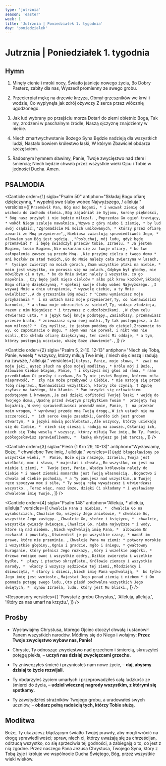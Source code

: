 ```yaml
---
type: 'jutrznia'
season: 'easter'
week: 1
title: 'Jutrznia | Poniedziałek 1. tygodnia'
day: 'poniedzialek'
---
```


# Jutrznia | Poniedziałek 1. tygodnia

<OpeningVersicle />

## Hymn

1. Minęły cienie i mroki nocy,
Światło jaśnieje nowego życia,
Bo Dobry Pasterz, zabity dla nas,
Wyszedł promienny ze swego grobu.

2. Przecierpiał mękę na drzewie krzyża,
Obmył grzeszników we krwi i wodzie,
Co wypłynęła jak zdrój ożywczy
Z serca przez włócznię ugodzonego.

3. Jak lud wybrany po przejściu morza
Dotarł do ziemi obietnic Boga,
Tak my, zrodzeni w paschalnym źródle,
Naszą ojczyznę znajdziemy w niebie.

4. Niech zmartwychwstanie Bożego Syna
Będzie nadzieją dla wszystkich ludzi,
Nastało bowiem królestwo łaski,
W którym Zbawiciel obdarza szczęściem.

5. Radosnym hymnem sławimy, Panie,
Twoje zwycięstwo nad złem i śmiercią;
Niech będzie chwała przez wszystkie wieki
Ojcu i Tobie w jedności Ducha. Amen.

## PSALMODIA

<Canticle
  order={1}
  sigla="Psalm 50"
  antiphon="Składaj Bogu ofiarę dziękczynną, * wypełnij swe śluby wobec Najwyższego, / alleluja."
  versicles={[
    `Przemówił Pan, Bóg nad bogami, *
i wezwał ziemię od wschodu do zachodu słońca.`,
    `Bóg zajaśniał ze Syjonu, korony piękności, *
Bóg nasz przybył i nie będzie milczał. `,
    `Poprzedza Go ogień trawiący, *
wokół Niego szaleje nawałnica.`,
    `Wzywa z góry niebo i ziemię, *
by lud swój osądzić:`,
    `"Zgromadźcie Mi moich umiłowanych, *
którzy przez ofiarę zawarli ze Mną przymierze",`,
    `Niebiosa zwiastują sprawiedliwość Jego, *
albowiem sam Bóg jest sędzią. `,
    `"Posłuchaj, mój ludu, gdyż będę przemawiał † 
i będę świadczył przeciw tobie, Izraelu. *
Ja jestem Bogiem, twoim Bogiem.`,
    `Nie oskarżam cię za twoje ofiary, *
bo twe całopalenia zawsze są przede Mną. `,
    `Nie przyjmę cielca z twego domu *
ani kozłów ze stad twoich,`,
    `Bo do Mnie należy cała zwierzyna w lasach, * 
tysiące zwierząt na moich górach.`,
    `Znam wszystkie ptaki na niebie, *
moim jest wszystko, co porusza się na polach.`,
    `Gdybym był głodny, nie mówiłbym ci o tym, *
bo do Mnie świat należy i wszystko, co go napełnia. `,
    `Czy będę jadł mięso cielców *
albo pił krew kozłów?`,
    `Składaj Bogu ofiarę dziękczynną, *
spełnij swoje śluby wobec Najwyższego. `,
    `I wzywaj Mnie w dniu utrapienia, *
wyzwolę ciebie, a ty Mnie uwielbisz".`,
    `A do grzesznika Bóg mówi: †
"Czemu wymieniasz moje przykazania * 
i na ustach masz moje przymierze?`,
    `Ty, co nienawidzisz karności, *
a słowa moje odrzuciłeś za siebie?`,
    `Ty, widząc złodzieja, razem z nim biegniesz *
i trzymasz z cudzołożnikami. `,
    `W złym celu otwierasz usta, *
a język twój knuje podstępy.`,
    `Zasiadłszy, przemawiasz przeciw bratu, *
znieważasz syna swej matki.`,
    `Ty tak postępujesz, a Ja mam milczeć? * 
Czy myślisz, że jestem podobny do ciebie?`,
    `Zrozumcie to wy, co zapominacie o Bogu, *
abym was nie porwał, i nikt was nie ocali.`,
    `Kto składa ofiarę dziękczynną, ten cześć Mi oddaje, *
a tym, którzy postępują uczciwie, ukażę Boże zbawienie".`,
  ]}
/>

<Canticle
  order={2}
  sigla="Psalm 5, 2-10. 12-13"
  antiphon="Niech się Tobą, Panie, weselą * wszyscy, którzy miłują Twe imię, / niech się cieszą i radują na zawsze, / alleluja."
  versicles={[
    `Usłysz, Panie, moje słowa, * 
zważ na moje jęki.`,
    `Wytęż słuch na głos mojej modlitwy, *
Królu mój i Boże.`,
    `Albowiem Ciebie błagam, Panie, †
i słyszysz mój głos od rana, *
rano przedkładam Ci prośby i czekam.`,
    `Bo Ty nie jesteś Bogiem, któremu miła nieprawość, † 
zły nie może przebywać u Ciebie, *
nie ostoją się przed Tobą nieprawi.`,
    `Nienawidzisz wszystkich, którzy zło czynią. †
Zgubę zsyłasz na każdego, kto kłamie. *
Pan brzydzi się człowiekiem podstępnym i krwawym.`,
    `Ja zaś dzięki obfitości Twojej łaski *
wejdę do Twojego domu,`,
    `Upadnę przed świętym przybytkiem Twoim * 
przejęty Twą bojaźnią.`,
    `W swej sprawiedliwości prowadź mnie, Panie, † 
na przekór moim wrogom, *
wyrównaj przede mną Twoją drogę.`,
    `W ich ustach nie ma szczerości, * 
ich serce knuje zasadzki;`,
    `Gardło ich jest grobem otwartym, *
a języki mówią pochlebstwa.`,
    `Ale wszyscy, którzy uciekają się do Ciebie, * 
niech się cieszą i radują na zawsze.`,
    `Osłaniaj ich, niech się Tobą weselą *
wszyscy, którzy miłują Twe imię.`,
    `Bo Ty, Panie, pobłogosławisz sprawiedliwemu, * 
łaską okryjesz go jak tarczą.`,
  ]}
/>

<Canticle
  order={3}
  sigla="Pieśń (1 Krn 29, 10-13)"
  antiphon="Wysławiamy, Boże, * chwalebne Twe imię, / alleluja."
  versicles={[
    `Bądź błogosławiony po wszystkie wieki, * 
Panie, Boże ojca naszego, Izraela.`,
    `Twoja jest wielkość, moc i sława, *
majestat i chwała,`,
    `Bo wszystko, co jest na niebie i ziemi, * 
Twoje jest, Panie.`,
    `Władza królewska należy do Ciebie *
i nawet ziemski monarcha jest Twoją własnością. `,
    `Bogactwo i chwała od Ciebie pochodzą, *
a Ty panujesz nad wszystkim.`,
    `W Twojej ręce spoczywa moc i siła, *
Ty swoją ręką wywyższasz i utwierdzasz wszystko. `,
    `Teraz więc, nasz Boże, dzięki Ci składamy *
i wysławiamy chwalebne imię Twoje.`,
  ]}
/>

<Canticle
  order={4}
  sigla="Psalm 148"
  antiphon="Alleluja, * alleluja, alleluja."
  versicles={[
    `Chwalcie Pana z niebios, * 
chwalcie Go na wysokościach.`,
    `Chwalcie Go, wszyscy Jego aniołowie, *
chwalcie Go, wszystkie Jego zastępy. `,
    `Chwalcie Go, słońce i księżycu, * 
chwalcie, wszystkie gwiazdy świecące.`,
    `Chwalcie Go, nieba najwyższe *
i wody, które są nad niebem. `,
    `Niech wychwalają imię Pana, * 
albowiem On rozkazał i powstały.`,
    `Utwierdził je po wszystkie czasy, *
nadał im prawo, które nie przeminie. `,
    `Chwalcie Pana na ziemi: *
potwory morskie i wszystkie głębiny.`,
    `Ogniu i gradzie, mgło i śniegu, *
gwałtowny huraganie, który pełnisz Jego rozkazy, `,
    `Góry i wszelkie pagórki, *
drzewa rodzące owoc i wszystkie cedry,`,
    `Dzikie zwierzęta i wszelkie bydło, * 
płazy i ptactwo skrzydlate,`,
    `Królowie ziemscy i wszystkie narody, * 
władcy i wszyscy sędziowie tej ziemi,`,
    `Młodzieńcy i dziewczęta, *
starcy i dzieci,`,
    `Niech imię Pana wychwalają, * 
bo tylko Jego imię jest wzniosłe.`,
    `Majestat Jego ponad ziemią i niebem *
i On pomnaża potęgę swego ludu.`,
    `Oto pieśń pochwalna wszystkich Jego świętych, * 
synów Izraela, ludu, który jest Mu bliski.`,
  ]}
/>

<Passage
  sigla="Rz 10, 8b-10"
  passage="Słowo jest blisko ciebie, na twoich ustach i w sercu twoim. A jest to słowo wiary, którą głosimy. Jeżeli więc ustami swoimi wyznasz, że Jezus jest Panem i w sercu swoim uwierzysz, że Bóg wskrzesił Go z martwych, osiągniesz zbawienie. Bo sercem przyjęta wiara prowadzi do usprawiedliwienia, a wyznanie jej do zbawienia."
/>

<Responsory
  versicles={[
    'Powstał z grobu Chrystus,',
    'Alleluja, alleluja.',
    'Który za nas umarł na krzyżu.',
  ]}
/>

<Benedictus antiphon="Troszczcie się nie o ten pokarm, co ginie, * ale o ten, który trwa na wieki, / alleluja." />

## Prośby

- Wysławiajmy Chrystusa, którego Ojciec otoczył chwałą i ustanowił Panem wszystkich narodów. Módlmy się do Niego i wołajmy: **Przez Twoje zwycięstwo wybaw nas, Panie!**

- Chryste, Ty odnosząc zwycięstwo nad grzechem i śmiercią, skruszyłeś potęgę piekła, – **uczyń nas dzisiaj zwycięzcami grzechu.**

- Ty zniweczyłeś śmierć i przyniosłeś nam nowe życie, – **daj, abyśmy dzisiaj to życie rozwijali.**

- Ty obdarzyłeś życiem umarłych i przeprowadziłeś całą ludzkość ze śmierci do życia, – **udziel wiecznej nagrody wszystkim, z którymi się spotkamy.**

- Ty zawstydziłeś strażników Twojego grobu, a uradowałeś swych uczniów, – **obdarz pełną radością tych, którzy Tobie służą.**

<CustomIntercessions type="lauds" />

<KyrieEleison />

<LordsPrayer />

## Modlitwa

Boże, Ty ukazujesz błądzącym światło Twojej prawdy, aby mogli wrócić na drogę sprawiedliwości; spraw, niech ci, którzy uważają się za chrześcijan, odrzucą wszystko, co się sprzeciwia tej godności, a zabiegają o to, co jest z nią zgodne. Przez naszego Pana Jezusa Chrystusa, Twojego Syna, który z Tobą żyje i króluje we wspólnocie Ducha Świętego, Bóg, przez wszystkie wieki wieków.

<Amen />

<BlessingAndConcludingVersicle />
